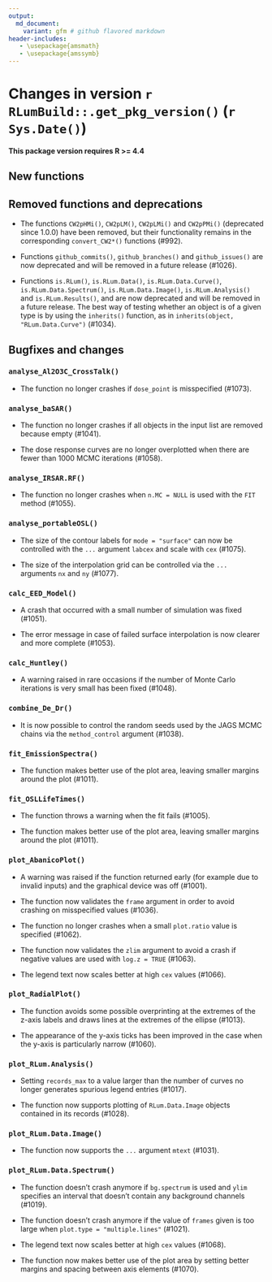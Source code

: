 ```yaml
---
output:
  md_document:
    variant: gfm # github flavored markdown
header-includes:
   - \usepackage{amsmath}
   - \usepackage{amssymb}
---
```

<!-- NEWS.md was auto-generated by NEWS.Rmd. Please DO NOT edit by hand!-->

# Changes in version `r RLumBuild::.get_pkg_version()` (`r Sys.Date()`)

**This package version requires R >= 4.4**

## New functions


## Removed functions and deprecations

* The functions `CW2pHMi()`, `CW2pLM()`, `CW2pLMi()` and `CW2pPMi()`
(deprecated since 1.0.0) have been removed, but their functionality remains
in the corresponding `convert_CW2*()` functions (#992).

* Functions `github_commits()`, `github_branches()` and `github_issues()` are
now deprecated and will be removed in a future release (#1026).

* Functions `is.RLum()`, `is.RLum.Data()`, `is.RLum.Data.Curve()`,
`is.RLum.Data.Spectrum()`, `is.RLum.Data.Image()`, `is.RLum.Analysis()` and
`is.RLum.Results()`,  and are now deprecated and will be removed in a future
release. The best way of testing whether an object is of a given type is by
using the `inherits()` function, as in `inherits(object, "RLum.Data.Curve")`
(#1034).

## Bugfixes and changes

### `analyse_Al2O3C_CrossTalk()`

* The function no longer crashes if `dose_point` is misspecified (#1073).

### `analyse_baSAR()`

* The function no longer crashes if all objects in the input list are removed
because empty (#1041).

* The dose response curves are no longer overplotted when there are fewer than
1000 MCMC iterations (#1058).

### `analyse_IRSAR.RF()`

* The function no longer crashes when `n.MC = NULL` is used with the `FIT`
method (#1055).

### `analyse_portableOSL()`

* The size of the contour labels for `mode = "surface"` can now be controlled
with the `...` argument `labcex` and scale with `cex` (#1075).

* The size of the interpolation grid can be controlled via the `...` arguments
`nx` and `ny` (#1077).

### `calc_EED_Model()`

* A crash that occurred with a small number of simulation was fixed (#1051).

* The error message in case of failed surface interpolation is now clearer and
more complete (#1053).

### `calc_Huntley()`

* A warning raised in rare occasions if the number of Monte Carlo iterations
is very small has been fixed (#1048).

### `combine_De_Dr()`

* It is now possible to control the random seeds used by the JAGS MCMC chains
via the `method_control` argument (#1038).

### `fit_EmissionSpectra()`

* The function makes better use of the plot area, leaving smaller margins
around the plot (#1011).

### `fit_OSLLifeTimes()`

* The function throws a warning when the fit fails (#1005).

* The function makes better use of the plot area, leaving smaller margins
around the plot (#1011).

### `plot_AbanicoPlot()`

* A warning was raised if the function returned early (for example due to
invalid inputs) and the graphical device was off (#1001).

* The function now validates the `frame` argument in order to avoid crashing
on misspecified values (#1036).

* The function no longer crashes when a small `plot.ratio` value is specified
(#1062).

* The function now validates the `zlim` argument to avoid a crash if negative
values are used with `log.z = TRUE` (#1063).

* The legend text now scales better at high `cex` values (#1066).

### `plot_RadialPlot()`

* The function avoids some possible overprinting at the extremes of the z-axis
labels and draws lines at the extremes of the ellipse (#1013).

* The appearance of the y-axis ticks has been improved in the case when the
y-axis is particularly narrow (#1060).

### `plot_RLum.Analysis()`

* Setting `records_max` to a value larger than the number of curves no longer
generates spurious legend entries (#1017).

* The function now supports plotting of `RLum.Data.Image` objects contained
in its records (#1028).

### `plot_RLum.Data.Image()`

* The function now supports the `...` argument `mtext` (#1031).

### `plot_RLum.Data.Spectrum()`

* The function doesn't crash anymore if `bg.spectrum` is used and `ylim`
specifies an interval that doesn't contain any background channels (#1019).

* The function doesn't crash anymore if the value of `frames` given is too
large when `plot.type = "multiple.lines"` (#1021).

* The legend text now scales better at high `cex` values (#1068).

* The function now makes better use of the plot area by setting better margins
and spacing between axis elements (#1070).
